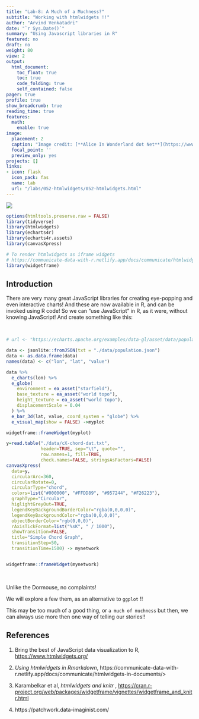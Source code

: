 ```yaml
---
title: "Lab-8: A Much of a Muchness?"
subtitle: "Working with htmlwidgets !!"
author: "Arvind Venkatadri"
date: "`r Sys.Date()`"
summary: "Using Javascript libraries in R"
featured: no
draft: no
weight: 80
view: 2
output:
  html_document:
    toc_float: true
    toc: true
    code_folding: true
    self_contained: false
pager: true
profile: true
show_breadcrumb: true
reading_time: true
features:
  math:
    enable: true
image:
  placement: 2
  caption: "Image credit: [**Alice In Wonderland dot Net**](https://www.alice-in-wonderland.net/)"
  focal_point: ''
  preview_only: yes
projects: []
links:
- icon: flask
  icon_pack: fas
  name: lab
  url: "/labs/052-htmlwidgets/052-htmlwidgets.html"
---
```


![](featured.jpg)

```r
options(htmltools.preserve.raw = FALSE)
library(tidyverse)
library(htmlwidgets)
library(echarts4r)
library(echarts4r.assets)
library(canvasXpress)

# To render htmlwidgets as iframe widgets
# https://communicate-data-with-r.netlify.app/docs/communicate/htmlwidgets-in-documents/
library(widgetframe)

```


## Introduction

There are very many great JavaScript libraries for creating eye-popping and even interactive charts! And these are now available in R, and can be invoked using R code! So we can "use JavaScript" in R, as it were, without knowing JavaScript! And create something like this:

<br>

```r

# url <- "https://echarts.apache.org/examples/data-gl/asset/data/population.json"

data <- jsonlite::fromJSON(txt = "./data/population.json")
data <- as.data.frame(data)
names(data) <- c("lon", "lat", "value")

data %>% 
  e_charts(lon) %>% 
  e_globe(
    environment = ea_asset("starfield"),
    base_texture = ea_asset("world topo"), 
    height_texture = ea_asset("world topo"),
    displacementScale = 0.04
  ) %>% 
  e_bar_3d(lat, value, coord_system = "globe") %>% 
  e_visual_map(show = FALSE) ->myplot

widgetframe::frameWidget(myplot)

```


```r
y=read.table("./data/cX-chord-dat.txt", 
             header=TRUE, sep="\t", quote="", 
             row.names=1, fill=TRUE, 
             check.names=FALSE, stringsAsFactors=FALSE)
canvasXpress(
  data=y,
  circularArc=360,
  circularRotate=0,
  circularType="chord",
  colors=list("#000000", "#FFDD89", "#957244", "#F26223"),
  graphType="Circular",
  higlightGreyOut=TRUE,
  legendKeyBackgroundBorderColor="rgba(0,0,0,0)",
  legendKeyBackgroundColor="rgba(0,0,0,0)",
  objectBorderColor="rgb(0,0,0)",
  rAxisTickFormat=list("%sK", " / 1000"),
  showTransition=FALSE,
  title="Simple Chord Graph",
  transitionStep=50,
  transitionTime=1500) -> mynetwork


widgetframe::frameWidget(mynetwork)


```

<br>


Unlike the Dormouse, no complaints!

We will explore a few them, as an alternative to `ggplot` !!

This may be too much of a good thing, or `a much of muchness` but then, we can always use  more then one way of telling our stories!!





## References

1. Bring the best of JavaScript data visualization to R, <https://www.htmlwidgets.org/>  

1. *Using htmlwidgets in Rmarkdown*, https://communicate-data-with-r.netlify.app/docs/communicate/htmlwidgets-in-documents/>  

1. Karambelkar et al, *htmlwidgets and knitr *, <https://cran.r-project.org/web/packages/widgetframe/vignettes/widgetframe_and_knitr.html>  


2. https://patchwork.data-imaginist.com/

